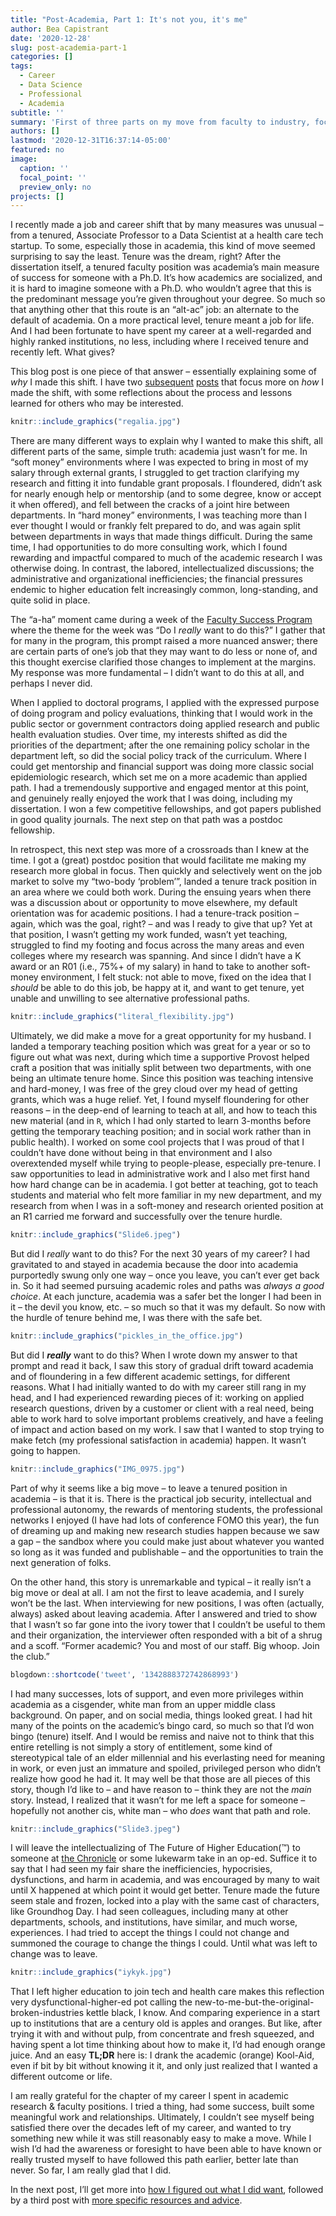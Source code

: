 ```yaml
---
title: "Post-Academia, Part 1: It's not you, it's me"
author: Bea Capistrant
date: '2020-12-28'
slug: post-academia-part-1
categories: []
tags:
  - Career
  - Data Science
  - Professional
  - Academia
subtitle: ''
summary: 'First of three parts on my move from faculty to industry, focused mostly on how I realized I wanted to make the move.'
authors: []
lastmod: '2020-12-31T16:37:14-05:00'
featured: no
image:
  caption: ''
  focal_point: ''
  preview_only: no
projects: []
---
```


I recently made a job and career shift that by many measures was unusual -- from a tenured, Associate Professor to a Data Scientist at a health care tech startup. To some, especially those in academia, this kind of move seemed surprising to say the least. Tenure was the dream, right? After the dissertation itself, a tenured faculty position was academia’s main measure of success for someone with a Ph.D. It’s how academics are socialized, and it is hard to imagine someone with a Ph.D. who wouldn’t agree that this is the predominant message you’re given throughout your degree. So much so that anything other that this route is an “alt-ac” job: an alternate to the default of academia. On a more practical level, tenure meant a job for life. And I had been fortunate to have spent my career at a well-regarded and highly ranked institutions, no less, including where I received tenure and recently left. What gives?

This blog post is one piece of that answer -- essentially explaining some of _why_ I made this shift. I have two [subsequent](../post-academia-part-2/) [posts](../post-academia-part-3/) that focus more on _how_ I made the shift, with some reflections about the process and lessons learned for others who may be interested.

```r
knitr::include_graphics("regalia.jpg")
```

There are many different ways to explain why I wanted to make this shift, all different parts of the same, simple truth: academia just wasn’t for me. In “soft money” environments where I was expected to bring in most of my salary through external grants, I struggled to get traction clarifying my research and fitting it into fundable grant proposals. I floundered, didn’t ask for nearly enough help or mentorship (and to some degree, know or accept it when offered), and fell between the cracks of a joint hire between departments. In “hard money” environments, I was teaching more than I ever thought I would or frankly felt prepared to do, and was again split between departments in ways that made things difficult. During the same time, I had opportunities to do more consulting work, which I found rewarding and impactful compared to much of the academic research I was otherwise doing. In contrast, the labored, intellectualized discussions; the administrative and organizational inefficiencies; the financial pressures endemic to higher education felt increasingly common, long-standing, and quite solid in place.

The “a-ha” moment came during a week of the [Faculty Success Program](https://www.facultydiversity.org/fsp-bootcamp) where the theme for the week was “Do I _really_ want to do this?” I gather that for many in the program, this prompt raised a more nuanced answer; there are certain parts of one’s job that they may want to do less or none of, and this thought exercise clarified those changes to implement at the margins. My response was more fundamental -- I didn’t want to do this at all, and perhaps I never did.

When I applied to doctoral programs, I applied with the expressed purpose of doing program and policy evaluations, thinking that I would work in the public sector or government contractors doing applied research and public health evaluation studies. Over time, my interests shifted as did the priorities of the department; after the one remaining policy scholar in the department left, so did the social policy track of the curriculum.  Where I could get mentorship and financial support was doing more classic social epidemiologic research, which set me on a more academic than applied path. I had a tremendously supportive and engaged mentor at this point, and genuinely really enjoyed the work that I was doing, including my dissertation. I won a few competitive fellowships, and got papers published in good quality journals. The next step on that path was a postdoc fellowship.

In retrospect, this next step was more of a crossroads than I knew at the time. I got a (great) postdoc position that would facilitate me making my research more global in focus.  Then quickly and selectively went on the job market to solve my “two-body ‘problem’”, landed a tenure track position in an area where we could both work. During the ensuing years when there was a discussion about or opportunity to move elsewhere, my default orientation was for academic positions. I had a tenure-track position -- again, which was the goal, right? -- and was I ready to give that up? Yet at that position, I wasn’t getting my work funded, wasn’t yet teaching, struggled to find my footing and focus across the many areas and even colleges where my research was spanning. And since I didn’t have a K award or an R01 (i.e., 75%+ of my salary) in hand to take to another soft-money environment, I felt stuck: not able to move, fixed on the idea that I _should_ be able to do this job, be happy at it, and want to get tenure, yet unable and unwilling to see alternative professional paths.


```r
knitr::include_graphics("literal_flexibility.jpg")
```

Ultimately, we did make a move for a great opportunity for my husband. I landed a temporary teaching position which was great for a year or so to figure out what was next, during which time a supportive Provost helped craft a position that was initially split between two departments, with one being an ultimate tenure home. Since this position was teaching intensive and hard-money, I was free of the grey cloud over my head of getting grants, which was a huge relief. Yet, I found myself floundering for other reasons -- in the deep-end of learning to teach at all, and how to teach this new material (and in `R`, which I had only started to learn 3-months before getting the temporary teaching position; and in social work rather than in public health). I worked on some cool projects that I was proud of that I couldn’t have done without being in that environment and I also overextended myself while trying to people-please, especially pre-tenure. I saw opportunities to lead in administrative work and I also met first hand how hard change can be in academia. I got better at teaching, got to teach students and material who felt more familiar in my new department, and my research from when I was in a soft-money and research oriented position at an R1 carried me forward and successfully over the tenure hurdle.

```r
knitr::include_graphics("Slide6.jpeg")
```


But did I _really_ want to do this? For the next 30 years of my career? I had gravitated to and stayed in academia because the door into academia purportedly swung only one way -- once you leave, you can’t ever get back in. So it had seemed pursuing academic roles and paths was _always a good choice_. At each juncture, academia was a safer bet the longer I had been in it -- the devil you know, etc. -- so much so that it was my default. So now with the hurdle of tenure behind me, I was there with the safe bet.

```r
knitr::include_graphics("pickles_in_the_office.jpg")
```

But did I **_really_** want to do this? When I wrote down my answer to that prompt and read it back, I saw this story of gradual drift toward academia and of floundering in a few different academic settings, for different reasons. What I had initially wanted to do with my career still rang in my head, and I had experienced rewarding pieces of it: working on applied research questions, driven by a customer or client with a real need, being able to work hard to solve important problems creatively, and have a feeling of impact and action based on my work. I saw that I wanted to stop trying to make fetch (my professional satisfaction in academia) happen. It wasn’t going to happen.

```r
knitr::include_graphics("IMG_0975.jpg")
```

Part of why it seems like a big move -- to leave a tenured position in academia -- is that it is. There is the practical job security, intellectual and professional autonomy, the rewards of mentoring students, the professional networks I enjoyed (I have had lots of conference FOMO this year), the fun of dreaming up and making new research studies happen because we saw a gap -- the sandbox where you could make just about whatever you wanted so long as it was funded and publishable -- and the opportunities to train the next generation of folks.

On the other hand, this story is unremarkable and typical -- it really isn’t a big move or deal at all. I am not the first to leave academia, and I surely won’t be the last. When interviewing for new positions, I was often (actually, always) asked about leaving academia. After I answered and tried to show that I wasn’t so far gone into the ivory tower that I couldn’t be useful to them and their organization, the interviewer often responded with a bit of a shrug and a scoff. “Former academic? You and most of our staff. Big whoop. Join the club.”

```r
blogdown::shortcode('tweet', '1342888372742868993')
```

I had many successes, lots of support, and even more privileges within academia as a cisgender, white man from an upper middle class background. On paper, and on social media, things looked great. I had hit many of the points on the academic’s bingo card, so much so that I’d won bingo (tenure) itself. And I would be remiss and naive not to think that this entire retelling is not simply a story of entitlement, some kind of stereotypical tale of an elder millennial and his everlasting need for meaning in work, or even just an immature and spoiled, privileged person who didn’t realize how good he had it. It may well be that those are all pieces of this story, though I’d like to -- and have reason to -- think they are not the _main_ story. Instead, I realized that it wasn’t for me left a space for someone -- hopefully not another cis, white man -- who _does_ want that path and role.

```r
knitr::include_graphics("Slide3.jpeg")
```

I will leave the intellectualizing of The Future of Higher Education(™) to someone at [the Chronicle](http://www.chronicle.com) or some lukewarm take in an op-ed. Suffice it to say that I had seen my fair share the inefficiencies, hypocrisies, dysfunctions, and harm in academia, and was encouraged by many to wait until X happened at which point it would get better. Tenure made the future seem stale and frozen, locked into a play with the same cast of characters, like Groundhog Day. I had seen colleagues, including many at other departments, schools, and institutions, have similar, and much worse, experiences. I had tried to accept the things I could not change and summoned the courage to change the things I could. Until what was left to change was to leave.

```r
knitr::include_graphics("iykyk.jpg")
```

That I left higher education to join tech and health care makes this reflection very dysfunctional-higher-ed pot calling the new-to-me-but-the-original-broken-industries kettle black, I know. And comparing experience in a start up to institutions that are a century old is apples and oranges. But like, after trying it with and without pulp, from concentrate and fresh squeezed, and having spent a lot time thinking about how to make it, I’d had enough orange juice. And an easy __TL;DR__ here is: I drank the academic (orange) Kool-Aid, even if bit by bit without knowing it it, and only just realized that I wanted a different outcome or life.

I am really grateful for the chapter of my career I spent in academic research & faculty positions. I tried a thing, had some success, built some meaningful work and relationships. Ultimately, I couldn’t see myself being satisfied there over the decades left of my career, and wanted to try something new while it was still reasonably easy to make a move. While I wish I’d had the awareness or foresight to have been able to have known or really trusted myself to have followed this path earlier, better late than never. So far, I am really glad that I did.

In the next post, I'll get more into [how I figured out what I did want](../post-academia-part-2/), followed by a third post with [more specific resources and advice](../post-academia-part-3/).

